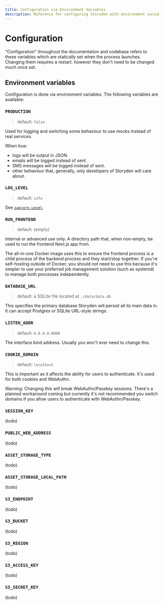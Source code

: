 ```yaml
---
title: Configuration via Environment Variables
description: Reference for configuring Storyden with environment variables.
---
```


# Configuration

"Configuration" throughout the documentation and codebase refers to these variables which are statically set when the process launches. Changing them requires a restart, however they don't need to be changed much once set.

## Environment variables

Configuration is done via environment variables. The following variables are available:

### `PRODUCTION`

> default: `false`

Used for logging and switching some behaviour to use mocks instead of real services.

When true:
- logs will be output in JSON.
- emails will be logged instead of sent.
- SMS messages will be logged instead of sent.
- other behaviour that, generally, only developers of Storyden will care about.

### `LOG_LEVEL`

> default: `info`

See [`zapcore.Level`](https://pkg.go.dev/go.uber.org/zap/zapcore#Level).

### `RUN_FRONTEND`

> default: (empty)

Internal or advanced use only. A directory path that, when non-empty, be used to run the frontend Next.js app from.

The all-in-one Docker image uses this to ensure the frontend process is a child process of the backend process and they start/stop together. If you're self-hosting outside of Docker, you should not need to use this because it's simpler to use your preferred job management solution (such as systemd) to manage both processes independently.

### `DATABASE_URL`

> default: a SQLite file located at `./data/data.db`

This specifies the primary database Storyden will persist all its main data in. It can accept Postgres or SQLite URL-style strings.

### `LISTEN_ADDR`

> default: `0.0.0.0:8000`

The interface bind address. Usually you won't ever need to change this.

### `COOKIE_DOMAIN`

> default: `localhost`

This is important as it affects the ability for users to authenticate. It's used for both cookies and WebAuthn.

Warning: Changing this will break WebAuthn/Passkey sessions. There's a planned workaround coming but currently it's not recommended you switch domains if you allow users to authenticate with WebAuthn/Passkey.

### `SESSION_KEY`

(todo)

### `PUBLIC_WEB_ADDRESS`

(todo)

### `ASSET_STORAGE_TYPE`

(todo)

### `ASSET_STORAGE_LOCAL_PATH`

(todo)

### `S3_ENDPOINT`

(todo)

### `S3_BUCKET`

(todo)

### `S3_REGION`

(todo)

### `S3_ACCESS_KEY`

(todo)

### `S3_SECRET_KEY`

(todo)
